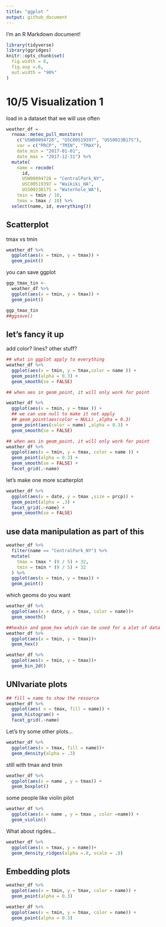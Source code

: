 ```yaml
---
title: "ggplot "
output: github_document
---
```


I'm an R Markdown document! 
```r
library(tidyverse)
library(ggridges)
knitr::opts_chunk$set(
  fig.width = 6,
  fig.asp =.6,
  out.width = "90%"
)
```


# 10/5 Visualization 1

load in a dataset that we will use often
```r
weather_df = 
  rnoaa::meteo_pull_monitors(
    c("USW00094728", "USC00519397", "USS0023B17S"),
    var = c("PRCP", "TMIN", "TMAX"), 
    date_min = "2017-01-01",
    date_max = "2017-12-31") %>%
  mutate(
    name = recode(
      id, 
      USW00094728 = "CentralPark_NY", 
      USC00519397 = "Waikiki_HA",
      USS0023B17S = "Waterhole_WA"),
    tmin = tmin / 10,
    tmax = tmax / 10) %>%
  select(name, id, everything())
```
## Scatterplot
tmax vs tmin
```r
weather_df %>% 
  ggplot(aes(x = tmin, y = tmax)) +
  geom_point()
```

you can save ggplot
```r
ggp_tmax_tin <- 
  weather_df %>% 
  ggplot(aes(x = tmin, y = tmax)) +
  geom_point()

ggp_tmax_tin
##ggsave()
```

## let's fancy it up

add color? lines? other stuff?
```r
## what in ggplot apply to everything
weather_df %>% 
  ggplot(aes(x = tmin, y = tmax,color = name )) +
  geom_point(alpha = 0.3) +
  geom_smooth(se = FALSE)

## when aes in geom_point, it will only work for point

weather_df %>% 
  ggplot(aes(x = tmin, y = tmax )) +
  ## we can use null to make it not apply
  ## geom_point(aes(color = NULL) ,alpha = 0.3)
  geom_point(aes(color = name) ,alpha = 0.3) +
  geom_smooth(se = FALSE)

## when aes in geom_point, it will only work for point
weather_df %>% 
  ggplot(aes(x = tmin, y = tmax, color = name )) +
  geom_point(alpha = 0.3) +
  geom_smooth(se = FALSE) +
  facet_grid(.~name)
```
let's make one more scatterplot
```r
weather_df %>% 
  ggplot(aes(x = date, y = tmax ,size = prcp)) +
  geom_point(alpha = .3) +
  facet_grid(.~name) +
  geom_smooth(se = FALSE)
```

## use data manipulation as part of this

```r
weather_df %>% 
  filter(name == "CentralPark_NY") %>% 
  mutate(
    tmax = tmax * (9 / 5) + 32,
    tmin = tmin * (9 / 5) + 32
  ) %>% 
  ggplot(aes(x = tmin, y = tmax)) +
  geom_point()
```

which geoms do you want
```r
weather_df %>% 
  ggplot(aes(x = date, y = tmax, color = name))+
  geom_smooth()

##hexbin and geom_hex which can be used for a alot of data
weather_df %>% 
  ggplot(aes(x = tmin, y = tmax))+
  geom_hex()

weather_df %>% 
  ggplot(aes(x = tmin, y = tmax))+
  geom_bin_2d()
```

## UNIvariate plots

```r
## fill = name to show the resource
weather_df %>% 
  ggplot(aes( x = tmax, fill = name)) +
  geom_histogram() +
  facet_grid(.~name)

```

Let's try some other plots...

```r
weather_df %>% 
  ggplot(aes(x = tmax, fill = name))+
  geom_density(alpha = .3)
```

still with tmax and tmin
```r
weather_df %>% 
  ggplot(aes(x = name , y = tmax)) +
  geom_boxplot()
```

some people like violin pilot
```r
weather_df %>% 
  ggplot(aes(x = name , y = tmax , color =name)) +
  geom_violin()
```

What about rigdes...
```r
weather_df %>% 
  ggplot(aes(x = tmax, y = name))+
  geom_density_ridges(alpha =.8, scale = .8)
```

## Embedding plots

```r
weather_df %>% 
  ggplot(aes(x = tmin, y = tmax, color = name)) +
  geom_point(alpha = 0.3)
```

```r
weather_df %>% 
  ggplot(aes(x = tmin, y = tmax, color = name)) +
  geom_point(alpha = 0.3)
```





